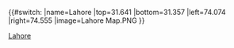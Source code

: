{{#switch:{{{1}}}
|name=Lahore
|top=31.641
|bottom=31.357
|left=74.074
|right=74.555
|image=Lahore Map.PNG
}}<noinclude>{{Location map/Info}}
[[Category:Pakistan location map templates|Lahore]]
</noinclude>